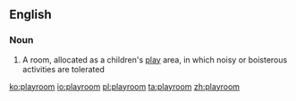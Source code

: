 ==English==

===Noun===
{{en-noun}}

# A room, allocated as a children's [[play]] area, in which noisy or boisterous activities are tolerated

[[ko:playroom]]
[[io:playroom]]
[[pl:playroom]]
[[ta:playroom]]
[[zh:playroom]]